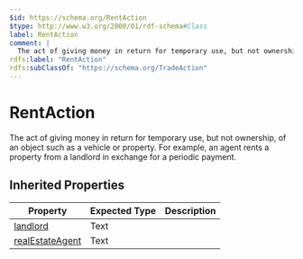 ```yaml
---
$id: https://schema.org/RentAction
$type: http://www.w3.org/2000/01/rdf-schema#Class
label: RentAction
comment: |
  The act of giving money in return for temporary use, but not ownership, of an object such as a vehicle or property. For example, an agent rents a property from a landlord in exchange for a periodic payment.
rdfs:label: "RentAction"
rdfs:subClassOf: "https://schema.org/TradeAction"
---
```


# RentAction

The act of giving money in return for temporary use, but not ownership, of an object such as a vehicle or property. For example, an agent rents a property from a landlord in exchange for a periodic payment.

## Inherited Properties

| Property | Expected Type | Description |
| --- | --- | --- |
| [landlord](https://schema.org/landlord) | Text |  |
| [realEstateAgent](https://schema.org/realEstateAgent) | Text |  |
